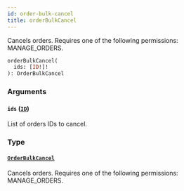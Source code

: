 ```yaml
---
id: order-bulk-cancel
title: orderBulkCancel
---
```



Cancels orders. Requires one of the following permissions: MANAGE_ORDERS.

```graphql
orderBulkCancel(
  ids: [ID!]!
): OrderBulkCancel
```


### Arguments

#### `ids` ([`ID`](../../../developer/api-reference/scalars/id))

List of orders IDs to cancel.


### Type

#### [`OrderBulkCancel`](../../../developer/api-reference/objects/order-bulk-cancel) 

Cancels orders. Requires one of the following permissions: MANAGE_ORDERS.




